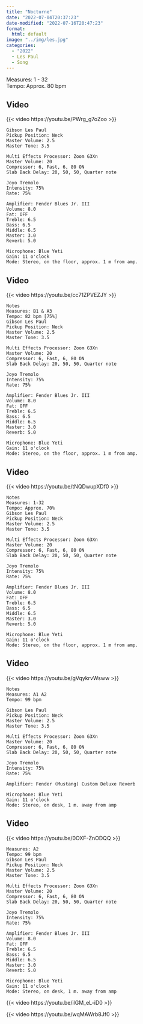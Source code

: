 ```yaml
---
title: "Nocturne"
date: "2022-07-04T20:37:23"
date-modified: "2022-07-16T20:47:23"
format: 
  html: default
image: "../img/les.jpg"
categories:
  - "2022"
  - Les Paul
  - Song
---
```


Measures: 1 - 32\
Tempo: Approx. 80 bpm

## Video

{{< video https://youtu.be/PWrg_g7oZoo >}}

```         
Gibson Les Paul
Pickup Position: Neck
Master Volume: 2.5
Master Tone: 3.5

Multi Effects Processor: Zoom G3Xn
Master Volume: 20 
Compressor: 6, Fast, 6, 80 ON
Slab Back Delay: 20, 50, 50, Quarter note

Joyo Tremolo
Intensity: 75%
Rate: 75%

Amplifier: Fender Blues Jr. III
Volume: 8.0
Fat: OFF
Treble: 6.5
Bass: 6.5
Middle: 6.5
Master: 3.0
Reverb: 5.0

Microphone: Blue Yeti 
Gain: 11 o'clock
Mode: Stereo, on the floor, approx. 1 m from amp.
```

## Video

{{< video https://youtu.be/cc71ZPVEZJY >}}

```         
Notes
Measures: B1 & A3
Tempo: 82 bpm [75%] 
Gibson Les Paul
Pickup Position: Neck
Master Volume: 2.5
Master Tone: 3.5

Multi Effects Processor: Zoom G3Xn
Master Volume: 20 
Compressor: 6, Fast, 6, 80 ON
Slab Back Delay: 20, 50, 50, Quarter note

Joyo Tremolo
Intensity: 75%
Rate: 75%

Amplifier: Fender Blues Jr. III
Volume: 8.0
Fat: OFF
Treble: 6.5
Bass: 6.5
Middle: 6.5
Master: 3.0
Reverb: 5.0

Microphone: Blue Yeti 
Gain: 11 o'clock
Mode: Stereo, on the floor, approx. 1 m from amp.
```

## Video

{{< video https://youtu.be/tNQDwupXDf0 >}}

```         
Notes
Measures: 1-32
Tempo: Approx. 70%
Gibson Les Paul
Pickup Position: Neck
Master Volume: 2.5
Master Tone: 3.5

Multi Effects Processor: Zoom G3Xn
Master Volume: 20 
Compressor: 6, Fast, 6, 80 ON
Slab Back Delay: 20, 50, 50, Quarter note

Joyo Tremolo
Intensity: 75%
Rate: 75%

Amplifier: Fender Blues Jr. III
Volume: 8.0
Fat: OFF
Treble: 6.5
Bass: 6.5
Middle: 6.5
Master: 3.0
Reverb: 5.0

Microphone: Blue Yeti 
Gain: 11 o'clock
Mode: Stereo, on the floor, approx. 1 m from amp.
```

## Video

{{< video https://youtu.be/gVqykrvWsww >}}

```         
Notes
Measures: A1 A2
Tempo: 99 bpm

Gibson Les Paul
Pickup Position: Neck
Master Volume: 2.5
Master Tone: 3.5

Multi Effects Processor: Zoom G3Xn
Master Volume: 20 
Compressor: 6, Fast, 6, 80 ON
Slab Back Delay: 20, 50, 50, Quarter note

Joyo Tremolo
Intensity: 75%
Rate: 75%

Amplifier: Fender (Mustang) Custom Deluxe Reverb

Microphone: Blue Yeti 
Gain: 11 o'clock
Mode: Stereo, on desk, 1 m. away from amp
```

## Video

{{< video https://youtu.be/0OXF-ZnODQQ >}}

```         
Measures: A2
Tempo: 99 bpm
Gibson Les Paul
Pickup Position: Neck
Master Volume: 2.5
Master Tone: 3.5

Multi Effects Processor: Zoom G3Xn
Master Volume: 20 
Compressor: 6, Fast, 6, 80 ON
Slab Back Delay: 20, 50, 50, Quarter note

Joyo Tremolo
Intensity: 75%
Rate: 75%

Amplifier: Fender Blues Jr. III
Volume: 8.0
Fat: OFF
Treble: 6.5
Bass: 6.5
Middle: 6.5
Master: 3.0
Reverb: 5.0

Microphone: Blue Yeti 
Gain: 11 o'clock
Mode: Stereo, on desk, 1 m. away from amp
```

{{< video https://youtu.be/ilGM_eL-iD0 >}}

{{< video https://youtu.be/wqMAWrb8Jf0 >}}
